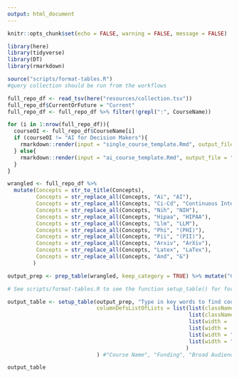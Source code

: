 ```yaml
---
output: html_document
---
```


```r
knitr::opts_chunk$set(echo = FALSE, warning = FALSE, message = FALSE)
```

```r
library(here)
library(tidyverse)
library(DT)
library(rmarkdown)
```

```r
source("scripts/format-tables.R")
#query collection should be run from the workflows
```

```r
full_repo_df <- read_tsv(here("resources/collection.tsv"))
full_repo_df$CurrentOrFuture = "Current"
full_repo_df <- full_repo_df %>% filter(!grepl(":", CourseName))
```

```r
for (i in 1:nrow(full_repo_df)){
  courseOI <- full_repo_df$CourseName[i]
  if (courseOI != "AI for Decision Makers"){
    rmarkdown::render(input = "single_course_template.Rmd", output_file = paste0(full_repo_df$name[i], "_coursePage.html"), params = list(course_name = courseOI, row_number = i))
  } else{
    rmarkdown::render(input = "ai_course_template.Rmd", output_file = "AI_for_Decision_Makers_coursePage.html")
  }
}
```

```r
wrangled <- full_repo_df %>%
  mutate(Concepts = str_to_title(Concepts),
         Concepts = str_replace_all(Concepts, "Ai", "AI"),
         Concepts = str_replace_all(Concepts, "Ci-Cd", "Continuous Integration/Continuous Deployment"),
         Concepts = str_replace_all(Concepts, "Nih", "NIH"),
         Concepts = str_replace_all(Concepts, "Hipaa", "HIPAA"),
         Concepts = str_replace_all(Concepts, "Llm", "LLM"),
         Concepts = str_replace_all(Concepts, "Phi", "(PHI)"),
         Concepts = str_replace_all(Concepts, "Pii", "(PII)"),
         Concepts = str_replace_all(Concepts, "Arxiv", "ArXiv"),
         Concepts = str_replace_all(Concepts, "Latex", "LaTex"),
         Concepts = str_replace_all(Concepts, "And", "&")
        )
```

```r
output_prep <- prep_table(wrangled, keep_category = TRUE) %>% mutate("Concepts Discussed" = str_replace_all(`Concepts Discussed`, "De Identification", "De-Identification"))

# See scripts/format-tables.R to see the function setup_table() for formatting details of the tables

output_table <- setup_table(output_prep, "Type in key words to find courses relevant for you.",
                            columnDefsListOfLists = list(list(className = 'dt-center', targets = c(0,1,2,4)),
                                                         list(className = "dt-left", targets = c(3,5)), #Description and concepts
                                                         list(width = '200px', targets = c(3)), #Description
                                                         list(width = '80px', targets = c(1)), # Funding
                                                         list(width = "75px", targets = c(2,4)), # Audience and Category
                                                         list(width = "145px", targets = c(5)) # Concepts
                                                        )
                            ) #"Course Name", "Funding", "Broad Audience", "Description", "Category", "Concepts Discussed"
```

```r
output_table
```


<!-- This is the URL that the Hutch logo goes to: https://www.fredhutch.org/en/about/about-the-hutch.html -->

<!-- This is the URL that the ITCR logo goes to: https://itcr.cancer.gov -->

<!-- And these are the column justifications and sizes I've got set right now -->

<!-- | Column Name        | Location | Justified | Width         | -->
<!-- | :----------------: | :------: | :-------: | :-----------: | -->
<!-- | Course Name        | 0        | Center    | Not Specified | -->
<!-- | Funding            | 1        | Center    | 80px          | -->
<!-- | Broad Audience     | 2        | Center    | 75px          | -->
<!-- | Description        | 3        | Left      | 240px         | -->
<!-- | Category           | 4        | Center    | 75px          | -->
<!-- | Concepts Discussed | 5        | Left      | 145px         | -->
